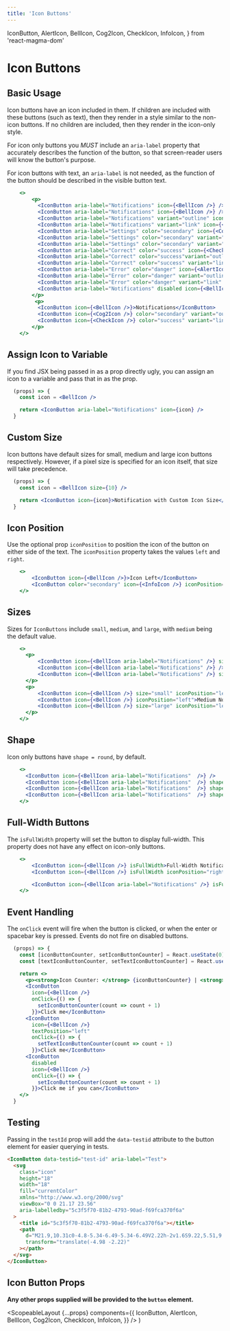 ```yaml
---
title: 'Icon Buttons'
---
```


  IconButton,
  AlertIcon,
  BellIcon,
  Cog2Icon,
  CheckIcon,
  InfoIcon,
} from 'react-magma-dom'

# Icon Buttons

## Basic Usage

Icon buttons have an icon included in them. If children are included with these buttons (such as text), then they render in a style similar to the non-icon buttons.
If no children are included, then they render in the icon-only style.

For icon only buttons you _MUST_ include an `aria-label` property that accurately describes the function of the button, so that screen-reader users will know the button's purpose.

For icon buttons with text, an `aria-label` is not needed, as the function of the button should be described in the visible button text.

```.jsx
    <>
        <p>
          <IconButton aria-label="Notifications" icon={<BellIcon />} />
          <IconButton aria-label="Notifications" icon={<BellIcon />} />
          <IconButton aria-label="Notifications" variant="outline" icon={<BellIcon />} />
          <IconButton aria-label="Notifications" variant="link" icon={<BellIcon />} />
          <IconButton aria-label="Settings" color="secondary" icon={<Cog2Icon />} />
          <IconButton aria-label="Settings" color="secondary" variant="outline" icon={<Cog2Icon />} />
          <IconButton aria-label="Settings" color="secondary" variant="link" icon={<Cog2Icon />} />
          <IconButton aria-label="Correct" color="success" icon={<CheckIcon />} />
          <IconButton aria-label="Correct" color="success"variant="outline" icon={<CheckIcon />} />
          <IconButton aria-label="Correct" color="success" variant="link" icon={<CheckIcon />} />
          <IconButton aria-label="Error" color="danger" icon={<AlertIcon />} />
          <IconButton aria-label="Error" color="danger" variant="outline" icon={<AlertIcon />} />
          <IconButton aria-label="Error" color="danger" variant="link" icon={<AlertIcon />} />
          <IconButton aria-label="Notifications" disabled icon={<BellIcon />} />
        </p>
         <p>
          <IconButton icon={<BellIcon />}>Notifications</IconButton>
          <IconButton icon={<Cog2Icon />} color="secondary" variant="outline" >Settings</IconButton>
          <IconButton icon={<CheckIcon />} color="success" variant="link">Submit</IconButton>
        </p>
    </>
```

## Assign Icon to Variable

If you find JSX being passed in as a prop directly ugly, you can assign an icon to a variable and pass that in as the prop.

```.jsx
  (props) => {
    const icon = <BellIcon />

    return <IconButton aria-label="Notifications" icon={icon} />
  }
```

## Custom Size

Icon buttons have default sizes for small, medium and large icon buttons respectively. However, if a pixel size is specified for an icon itself, that size will take precedence.

```.jsx
  (props) => {
    const icon = <BellIcon size={10} />

    return <IconButton icon={icon}>Notification with Custom Icon Size</IconButton>
  }
```

## Icon Position

Use the optional prop `iconPosition` to position the icon of the button on either side of the text.
The `iconPosition` property takes the values `left` and `right`.

```.jsx
    <>
        <IconButton icon={<BellIcon />}>Icon Left</IconButton>
        <IconButton color="secondary" icon={<InfoIcon />} iconPosition="right">Icon Right</IconButton>
    </>
```

## Sizes

Sizes for `IconButtons` include `small`, `medium`, and `large`, with `medium` being the default value.

```.jsx
    <>
      <p>
          <IconButton icon={<BellIcon aria-label="Notifications" />} size="small" />
          <IconButton icon={<BellIcon aria-label="Notifications" />} />
          <IconButton icon={<BellIcon aria-label="Notifications" />} size="large" />
      </p>
      <p>
          <IconButton icon={<BellIcon />} size="small" iconPosition="left">Small Notifications</IconButton>
          <IconButton icon={<BellIcon />} iconPosition="left">Medium Notifications</IconButton>
          <IconButton icon={<BellIcon />} size="large" iconPosition="left">Large Notifications</IconButton>
      </p>
    </>
```

## Shape

Icon only buttons have `shape = round`, by default.

```.jsx
    <>
      <IconButton icon={<BellIcon aria-label="Notifications"  />} />
      <IconButton icon={<BellIcon aria-label="Notifications"  />} shape="fill" />
      <IconButton icon={<BellIcon aria-label="Notifications"  />} shape="rightCap" />
      <IconButton icon={<BellIcon aria-label="Notifications"  />} shape="leftCap" />
    </>
```

## Full-Width Buttons

The `isFullWidth` property will set the button to display full-width. This property does not have any effect on icon-only buttons.

```.jsx
    <>
        <IconButton icon={<BellIcon />} isFullWidth>Full-Width Notifications Button</IconButton>
        <IconButton icon={<BellIcon />} isFullWidth iconPosition="right">Full-Width Notifications Button</IconButton>

        <IconButton icon={<BellIcon aria-label="Notifications" />} isFullWidth />
    </>
```

## Event Handling

The `onClick` event will fire when the button is clicked, or when the enter or spacebar key is pressed.
Events do not fire on disabled buttons.

```.jsx
  (props) => {
    const [iconButtonCounter, setIconButtonCounter] = React.useState(0);
    const [textIconButtonCounter, setTextIconButtonCounter] = React.useState(0);

    return <>
      <p><strong>Icon Counter: </strong> {iconButtonCounter} | <strong>Text Icon Counter: </strong> {textIconButtonCounter}</p>
      <IconButton
        icon={<BellIcon />}
        onClick={() => {
          setIconButtonCounter(count => count + 1)
        }}>Click me</IconButton>
      <IconButton
        icon={<BellIcon />}
        textPosition="left"
        onClick={() => {
          setTextIconButtonCounter(count => count + 1)
        }}>Click me</IconButton>
      <IconButton
        disabled
        icon={<BellIcon />}
        onClick={() => {
          setIconButtonCounter(count => count + 1)
        }}>Click me if you can</IconButton>
    </>
  }
```

## Testing

Passing in the `testId` prop will add the `data-testid` attribute to the button element for easier querying in tests.

```html
<IconButton data-testid="test-id" aria-label="Test">
  <svg
    class="icon"
    height="18"
    width="18"
    fill="currentColor"
    xmlns="http://www.w3.org/2000/svg"
    viewBox="0 0 21.17 23.56"
    aria-labelledby="5c3f5f70-81b2-4793-90ad-f69fca370f6a"
  >
    <title id="5c3f5f70-81b2-4793-90ad-f69fca370f6a"></title>
    <path
      d="M21.9,10.31c0-4.8-5.34-6.49-5.34-6.49V2.22h-2v1.6S9.22,5.51,9.22,10.31,7,20.69,5,20.69v1.9h7.38a3.2,3.2,0,0,0,6.39,0h7.39v-1.9c-2,0-4.24-5.59-4.24-10.38Z"
      transform="translate(-4.98 -2.22)"
    ></path>
  </svg>
</IconButton>
```

## Icon Button Props

**Any other props supplied will be provided to the `button` element.**

<IconButtonProps />

  <ScopeableLayout
    {...props}
    components={{
      IconButton,
      AlertIcon,
      BellIcon,
      Cog2Icon,
      CheckIcon,
      InfoIcon,
    }}
  />
)
